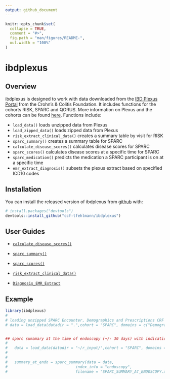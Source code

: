 ```yaml
---
output: github_document
---
```


<!-- README.md is generated from README.Rmd. Please edit that file -->

```r
knitr::opts_chunk$set(
  collapse = TRUE,
  comment = "#>",
  fig.path = "man/figures/README-",
  out.width = "100%"
)
```

# ibdplexus 

<!-- badges: start -->
<!-- badges: end -->

## Overview

ibdplexus is designed to work with data downloaded from the [IBD Plexus Portal](https://ibdplexus.org) from the Crohn's & Colitis Foundation. It includes functions for the cohorts RISK, SPARC and QORUS. More information on Plexus and the cohorts can be found [here](https://www.crohnscolitisfoundation.org/research/current-research-initiatives/ibd-plexus). Functions include:  

* `load_data()` loads unzipped data from Plexus
* `load_zipped_data()` loads zipped data from Plexus
* `risk_extract_clinical_data()` creates a summary table by visit for RISK 
* `sparc_summary()` creates a summary table for SPARC 
* `calculate_disease_scores()` calculates disease scores for SPARC 
* `sparc_scores()` calculates disease scores at a specific time for SPARC
* `sparc_medication()` predicts the medication a SPARC participant is on at a specific time
* `emr_extract_diagnosis()` subsets the plexus extract based on specified ICD10 codes

## Installation

You can install the released version of ibdplexus from [github](https://github.com/ccf-tfehlmann/ibdplexus) with:

```r
# install.packages("devtools")
devtools::install_github("ccf-tfehlmann/ibdplexus")
```


## User Guides

* <a href="https://github.com/ccf-tfehlmann/ibdplexus/blob/master/userguides/Calculating_Disease_Activity_Scores_for_SPARC.pdf">`calculate_disease_scores()`</a>  

* <a href="https://github.com/ccf-tfehlmann/ibdplexus/blob/master/userguides/SPARC_Summary_userguide_updated_102221.pdf">`sparc_summary()`</a>  


* <a href="https://github.com/ccf-tfehlmann/ibdplexus/blob/master/userguides/sparc_scores_at_index_userguide.pdf">`sparc_scores()`</a>  

* <a href="https://github.com/ccf-tfehlmann/ibdplexus/blob/master/userguides/RISK_Extract_Clinical_Data_User_Guide_v1.1.pdf">`risk_extract_clinical_data()`</a>  

* <a href="https://github.com/ccf-tfehlmann/ibdplexus/blob/79168cbffa523ab8da142d250133e70f625e00c7/userguides/Diagnosis_EMR_Extract.md">`Diagnosis_EMR_Extract`</a>  


## Example

```r
library(ibdplexus)
# 
# loading unzipped SPARC Encounter, Demographics and Prescriptions CRF data only ----
# data = load_data(datadir = ".",cohort = "SPARC", domains = c("Demographics", "Prescriptions", "Encounter"), data_type = "CRF")


## sparc sumamary at the time of endoscopy (+/- 30 days) with indication ----
#
#   data = load_data(datadir = "~/r_input/",cohort = "SPARC", domains = c("ALL"), data_type = "BOTH")
#
#
#   summary_at_endo = sparc_summary(data = data,
#                              index_info = "endoscopy",
#                              filename = "SPARC_SUMMARY_AT_ENDOSCOPY.xlsx")

```

